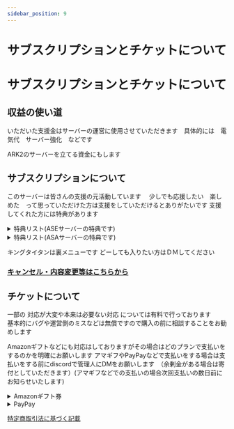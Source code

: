 ```yaml
---
sidebar_position: 9
---
```

# サブスクリプションとチケットについて



<head>
  <script async src="https://js.stripe.com/v3/pricing-table.js"></script>
</head>

# サブスクリプションとチケットについて

## 収益の使い道

いただいた支援金はサーバーの運営に使用させていただきます　具体的には　電気代　サーバー強化　などです

ARK2のサーバーを立てる資金にもします

## サブスクリプションについて
このサーバーは皆さんの支援の元活動しています　
少しでも応援したい　楽しめた　って思っていただけた方は支援をしていただけるとありがたいです
支援してくれた方には特典があります

<details>
 <summary>特典リスト(ASEサーバーの特典です)</summary>

  特典/プラン          | ドードー | ラプトル | レックス | ギガノト
  ------------------ | -------- | ------- | ------- |---------
  バグサポート※1　　 | ○     | ○      | ○     | ○
  GEN2・エクス通知※2　　 | ×     | ○      | ○     | ○
  新マップ・イベントマップ先行プレイ　　 | ×     | ○      | ○     | ○
  新マップ・イベントマップ先行プレイ招待※3　　 | ×     | ×     | 1人     | 2人
  サバイバー・トライブ修復 | ×     | ×     | ○     | ○
  転送バグ保障　　　　 | ×     | ○     | ○     | ○
  拠点維持ミスロールバック対応 | ×     | ×     | ×    | ○
  アイテムの配布（毎月） | 1つ     | 2つ      | 3つ     | 4つ
  [ARKショップポイント（30分ごとに）](/docs/ase/arkapi/arkshop.md) | 40     | 70      | 120     | 150
  [アイテムの取り寄せ機能と範囲](/docs/ase/arkapi/pullitem.md) | ×     | ○ 3     | ○  7   | ○ 10
  サーバーの立て方の質問等 | ×     | ○      | ○     | ○
  [テイム済み恐竜検索機能](/docs/ase/arkapi/dinotracker.md)  | ×     | ○      | ○     | ○ 
  
  ※ 1
  - 埋もれた死体回収 補填
  - バグによるアイテムロスト補填
  - その他対応に時間のかかるもの
  上記のサポートを指します
  運営側のミスによるサポートは無償対応です
  ※2通知例

  <img src="/img/join/GEN2.jpg" alt="代替テキスト" width="400" height="200"/>

  <img src="/img/join/OSD.jpg" alt="代替テキスト" width="400" height="200"/>

  ※3　先行プレイ権がない方を招待して先行プレイを一緒にできるようになります

  アイテム配布内容          | ドードー | ラプトル | レックス | ギガノト
  ------------------ | -------- | ------- | ------- |---------
  チビペット紫以下　　 | ○     | ○      | ○     | ○
  チビペット黄以上　　 | ×     | ○      | ○     | ○
  色指定紫以下　　　　 | ×     | ○      | ○     | ○
  色指定黄以上　　　　 | ×     | ×      | ○     | ○
  通常手に入るスキン   | ×     | ○      | ○     | ○
  通常手に入らないスキン   | ×     | ×      | ○     | ○
  ひげ・髪型　　　　   | ×     | ○      | ○     | ○
  エモート　　　　   | ×     | ×      | ○     | ○

上記の特典の1部はSteamIDの申請をした後にご利用いただけます

</details>

<details>
  <summary>特典リスト(ASAサーバーの特典です)</summary>

  特典リスト(ASAサーバーの特典です)

  特典/プラン          | ドードー | ラプトル | レックス | ギガノト
  ------------------ | -------- | ------- | ------- |---------
  バグサポート※1　 | ○     | ○     | ○     | ○
  新マップ(MODマップ含む)招待人数　　 | 0     | 1     | 2     | 3
  サバイバー・トライブ修復 | ×     | ○    | ○     | ○

  ※1サポート範囲
  - 埋もれた死体回収 補填※2
  - バグによるアイテムロスト補填※2
  - その他対応に時間のかかるもの
  上記のサポートを指します
  運営側のミスによるサポートは無償対応です
  ※2補填について
  ASAでは管理ツールがまだ機能が少ないため、数値指定のアイテムなど出せない場合がございます
  ご了承ください 品質が関係ないエレメントなどは補填可能です
  恐竜の補填はできません
上記の特典の1部はEOSIDの申請をした後にご利用いただけます

</details>


<stripe-pricing-table class="for-light" pricing-table-id="prctbl_1O7dGhFQiLh6QgbCoRVIJFsx"
publishable-key="pk_live_51MdoPgFQiLh6QgbCPRgVejcA5lByeWABkIolrWUdJ9LXTsTvDJIVCuctIhCIp0bEuD9CsFtoKcnRRYV3nX7qpVTy00Bu7OVZad" />
<stripe-pricing-table class="for-dark" pricing-table-id="prctbl_1O7dGhFQiLh6QgbCoRVIJFsx"
publishable-key="pk_live_51MdoPgFQiLh6QgbCPRgVejcA5lByeWABkIolrWUdJ9LXTsTvDJIVCuctIhCIp0bEuD9CsFtoKcnRRYV3nX7qpVTy00Bu7OVZad" />

キングタイタンは裏メニューです どーしても入りたい方はＤＭしてください


### [キャンセル・内容変更等はこちらから](https://billing.stripe.com/p/login/3cseX86EIgRt8ms288)


## チケットについて

一部の 対応が大変や本来は必要ない対応 については有料で行っております  
基本的にバグや運営側のミスなどは無償ですので購入の前に相談することをお勧めします

<stripe-pricing-table class="for-light" pricing-table-id="prctbl_1MecdrFQiLh6QgbCMVxchOTK" publishable-key="pk_live_51MdoPgFQiLh6QgbCPRgVejcA5lByeWABkIolrWUdJ9LXTsTvDJIVCuctIhCIp0bEuD9CsFtoKcnRRYV3nX7qpVTy00Bu7OVZad" />
<stripe-pricing-table class="for-dark" pricing-table-id="prctbl_1N0PQWFQiLh6QgbCgqJIkrcB" publishable-key="pk_live_51MdoPgFQiLh6QgbCPRgVejcA5lByeWABkIolrWUdJ9LXTsTvDJIVCuctIhCIp0bEuD9CsFtoKcnRRYV3nX7qpVTy00Bu7OVZad" />



Amazonギフトなどにも対応はしておりますがその場合はどのプランで支払いをするのかを明確にお願いします 
アマギフやPayPayなどで支払いをする場合は支払いをする前にdiscordで管理人にDMをお願いします　（余剰金がある場合は寄付としていただきます）(アマギフなどでの支払いの場合次回支払いの数日前にお知らせいたします)

<details>
  <summary>Amazonギフト券</summary>

  Amazon ＠てりにらにDMでコードを送っていただくか　terinira@gmail.com のアカウントに 送ってください
</details>

<details>
  <summary>PayPay</summary>

  PayPay　ID terinira に送金してください
</details>


[特定商取引法に基づく記載](/docs/law/commerce)

